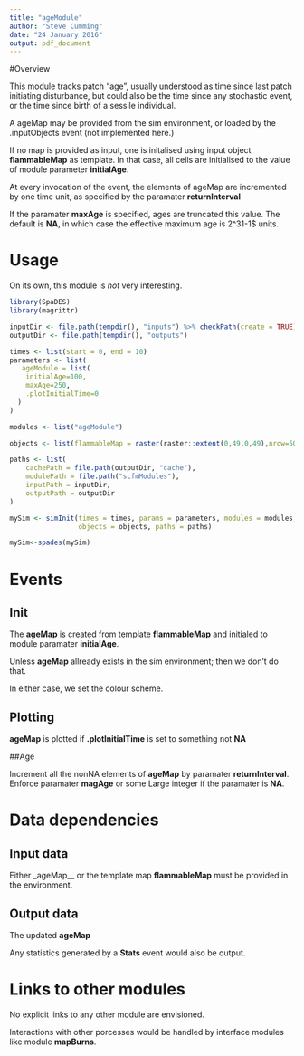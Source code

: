 ---
title: "ageModule"
author: "Steve Cumming"
date: "24 January 2016"
output: pdf_document
---
#Overview

This module tracks patch "age", usually understood as time since last patch initiating disturbance, but could also be the time since any stochastic event, or the time since birth of a sessile individual.

A ageMap may be provided from the sim environment, or loaded by the .inputObjects event (not implemented here.)

If no map is provided as input, one is initalised using input object __flammableMap__ as template. In that case, all cells are initialised to the value of module parameter __initialAge__.

At every invocation of the event, the elements of ageMap are incremented by one time unit, as specified by the paramater __returnInterval__

If the paramater __maxAge__ is specified, ages are truncated this value. The default is __NA__, in which case the effective maximum age is 2^31-1$ units.

# Usage

On its own, this module is _not_ very interesting. 

```{r module_usage}
library(SpaDES)
library(magrittr)

inputDir <- file.path(tempdir(), "inputs") %>% checkPath(create = TRUE)
outputDir <- file.path(tempdir(), "outputs")

times <- list(start = 0, end = 10)
parameters <- list(
   ageModule = list(
    initialAge=100, 
    maxAge=250, 
    .plotInitialTime=0
  )
)

modules <- list("ageModule")

objects <- list(flammableMap = raster(raster::extent(0,49,0,49),nrow=50, ncol=50, vals=0))

paths <- list(
    cachePath = file.path(outputDir, "cache"),
    modulePath = file.path("scfmModules"),
    inputPath = inputDir,
    outputPath = outputDir
)

mySim <- simInit(times = times, params = parameters, modules = modules,
                 objects = objects, paths = paths)

mySim<-spades(mySim)
```

# Events

## Init

The __ageMap__ is created from template __flammableMap__ and initialed to module paramater __initialAge__.

Unless __ageMap__ allready exists in the sim environment; then we don't do that.

In either case, we set the colour scheme.

## Plotting

__ageMap__ is plotted if __.plotInitialTime__ is set to something not __NA__

##Age

Increment all the nonNA elements of __ageMap__ by paramater __returnInterval__.
Enforce paramater __magAge__ or some Large integer if the paramater is __NA__.


# Data dependencies

## Input data

Either _ageMap__ or the template map __flammableMap__ must be provided in the environment.

## Output data

The updated __ageMap__

Any statistics generated by a __Stats__ event would also be output.

# Links to other modules

No explicit links to any other module are envisioned. 

Interactions with other porcesses would be handled by interface modules like module __mapBurns__. 

